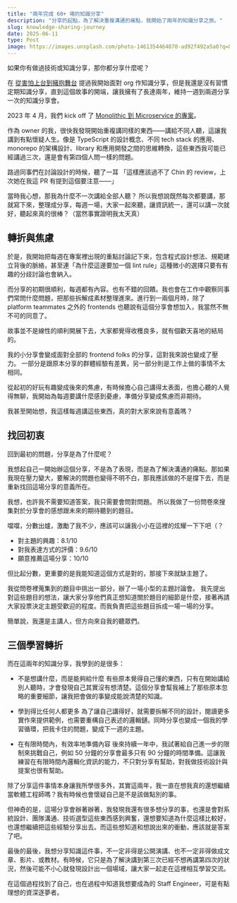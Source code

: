 ```yaml
---
title: "兩年完成 60+ 場的知識分享"
description: "分享的起點，為了解決重複溝通的痛點，我開始了兩年的知識分享之旅。"
slug: knowledge-sharing-journey
date: 2025-06-11
type: Post
image: https://images.unsplash.com/photo-1461354464878-ad92f492a5a0?q=80&w=1470&auto=format&fit=crop&ixlib=rb-4.1.0&ixid=M3wxMjA3fDB8MHxwaG90by1wYWdlfHx8fGVufDB8fHx8fA%3D%3D
---
```



如果你有做過技術或知識分享，那你都分享什麼呢？

在 [從害怕上台到擁抱舞台](/zh/posts/from-stage-fright-to-embracing-the-spotlight) 提過我開始面對 org 作知識分享，但是我還是沒有習慣定期知識分享，直到這個故事的開端，讓我擁有了長達兩年，維持一週到兩週分享一次的知識分享會。

2023 年 4 月，我們 kick off 了 [Monolithic 到 Microservice 的專案](/zh/posts/from-monolithic-to-microservice)。

作為 owner 的我，很快我發現開始重複講同樣的東西——講給不同人聽，這讓我講到有點懷疑人生。像是 TypeScript 的設計概念、不同 tech stack 的應用、monorepo 的架構設計、library 和應用開發之間的思維轉換，這些東西我可能已經講過三次，還是會有第四個人問一樣的問題。

<Spacer />

路過同事們在討論設計的時候，聽了一耳
「這樣應該過不了 Chin 的 review，上次她在我這 PR 有提到這個要注意——」

當時我心想，那我為什麼不一次講給全部人聽？
所以我想說既然每次都要講，那就寫下來，整理成分享，每週一場，大家一起來聽，讓資訊統一，還可以講一次就好，聽起來真的很棒？（當然事實證明我太天真）

## 轉折與焦慮

於是，我開始把每週在專案裡出現的重點討論記下來，包含程式設計想法、規範建立背後的脈絡，甚至連「為什麼這邊要加一個 lint rule」這種微小的選擇只要有有趣的分歧討論也會納入。

而分享的初期很順利，每週都有內容。也有不錯的回饋。我也會在工作中觀察同事們常問什麼問題，把那些拆解成素材整理進來。進行到一兩個月時，除了 platform teammates 之外的 frontends 也聽說有這個分享會想加入，我當然不無不可的同意了。

故事並不是線性的順利開展下去，大家都覺得收穫良多，就有個歡天喜地的結局的。

我的小分享會變成面對全部的 frontend folks 的分享，這對我來說也變成了壓力。
一部分是跟原本分享的群體經驗有差異，另一部分則是工作上做的事情不太相同。

從起初的好玩有趣變成後來的焦慮，有時候擔心自己講得太表面，也擔心聽的人覺得無聊，我開始為每週要講什麼感到憂慮，準備分享變成焦慮而非期待。

我甚至開始想，我這樣每週講這些東西，真的對大家來說有意義嗎？

## 找回初衷

回到最初的問題，分享是為了什麼呢？

我想起自己一開始辦這個分享，不是為了表現，而是為了解決溝通的痛點。那如果我現在壓力變大，要解決的問題也變得不明不白，那我應該做的不是撐下去，而是重新找回這場分享的意義所在。

我想，也許我不需要知道答案，我只需要會問對問題。
所以我做了一份問卷來搜集對於分享會的感想跟未來的期待聽到的題目。

<Spacer />

噹噹，分數出爐，激勵了我不少，應該可以讓我小小在這裡的炫耀一下下吧（？

- 對主題的興趣：8.1/10
- 對我表達方式的評價：9.6/10
- 願意推薦這場分享：10/10

<Spacer />

但比起分數，更重要的是我能知道這個方式是對的，那接下來就缺主題了。

我從問卷裡蒐集到的題目中挑出一部分，辦了一場小型的主題討論會。
我先提出對這些題目的想法，讓大家分享他們真正想知道關於題目的細節是什麼，接著再請大家投票決定主題受歡迎的程度。而我負責把這些題目拆成一場一場的分享。

簡單說，我還是主講人，但方向來自我的聽眾們。

## 三個學習轉折

而在這兩年的知識分享，我學到的是很多：

- 不是想講什麼，而是能夠給什麼
有些原本覺得自己懂的東西，只有在開始講給別人聽時，才會發現自己其實沒有想清楚。這個分享會幫我補上了那些原本忽略的重要細節，讓我把會做的事變成能說清楚的知識。

- 學到得比任何人都更多
為了讓自己講得好，就需要拆解不同的設計，閱讀更多實作來提供範例，也需要重構自己表述的邏輯鏈。同時分享也變成一個我的學習循環，把我卡住的問題，變成下一週的主題。

- 在有限時間內，有效率地準備內容
後來持續一年中，我試著給自己進一步的限制來挑戰自己，例如 50 分鐘的分享會最多只有 90 分鐘的時間準備。這讓我練習在有限時間內邏輯化資訊的能力，不只對分享有幫助，對我做技術設計與提案也很有幫助。

<Spacer />

除了分享這件事情本身讓我所學很多外，其實這兩年，我一直在想我真的還想繼續當軟體工程師嗎？我有時候也會懷疑自己是不是該做點別的事。

<Spacer />

但神奇的是，這場分享會辦著辦著，我發現我還有很多想分享的事，也還是會對系統設計、團隊溝通、技術選型這些東西感到興奮，還想要知道為什麼這樣比較好，也還想繼續把這些經驗分享出去。而這些想知道和想說出來的衝動，應該就是答案了吧。

<Spacer />

最後的最後，我想分享知識這件事，不一定非得是公開演講、也不一定非得做成文章、影片、或教材。有時候，它只是為了解決講到第三次已經不想再講第四次的狀況，然後可能不小心就發現設計出一個場域，讓大家一起走在這裡相互學習交流。

在這個過程找到了自己，也在過程中知道我想要成為的 Staff Engineer，可是有點理想的資深逐夢者。
